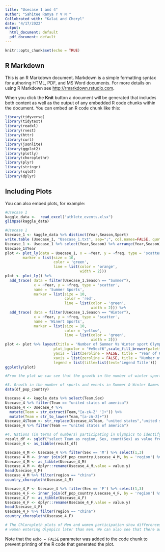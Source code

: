 ---
title: "Usecase 1 and 4"
author: "Sahitee Ramya Y V N " 
Collobrated with: "Kalai and Cheryl" 
date: "4/17/2022"
output:
  html_document: default
  pdf_document: default
---

```{r setup, include=FALSE}
knitr::opts_chunk$set(echo = TRUE)
```

## R Markdown

This is an R Markdown document. Markdown is a simple formatting syntax for authoring HTML, PDF, and MS Word documents. For more details on using R Markdown see <http://rmarkdown.rstudio.com>.

When you click the **Knit** button a document will be generated that includes both content as well as the output of any embedded R code chunks within the document. You can embed an R code chunk like this:

```{r library, echo=FALSE}
library(tidyverse)
library(tidytext)
library(readxl)
library(rvest)
library(httr)
library(curl)
library(jsonlite)
library(ggplot2)
library(plotly)
library(choroplethr)
library(plyr)
library(stringr)
library(sqldf)
library(dplyr)
```

## Including Plots

You can also embed plots, for example:

```{r, echo=TRUE,warning=FALSE}
#Usecase 1
kaggle_data <-  read_excel("athlete_events.xlsx")
glimpse(kaggle_data)

#Usecase 1
Usecase_1 <- kaggle_data %>% distinct(Year,Season,Sport)
write.table (Usecase_1, "Usecase_1.txt", sep=";", col.names=FALSE, quote=FALSE, row.names=FALSE)
Usecase_1 <- Usecase_1 %>% select(Year,Season) %>% arrange(Year,Season) %>% count()
Usecase_1$Year
plot <- plot_ly(data = Usecase_1, x = ~Year, y = ~freq, type = 'scatter',
        marker = list(size = 10,
                      color = 'green',
                      line = list(color = 'orange',
                                  width = 2)))
plot <- plot_ly() %>%
  add_trace( data = filter(Usecase_1,Season == "Summer"),
             x = ~Year, y = ~freq, type = 'scatter', 
             name = 'Summer Sports',
             marker = list(size = 10,
                           color = 'red',
                           line = list(color = 'green',
                                       width = 2))) %>%
  add_trace( data = filter(Usecase_1,Season == "Winter"),
             x = ~Year, y = ~freq, type = 'scatter', 
             name = 'Winert Sports',
             marker = list(size = 10,
                           color = 'yellow',
                           line = list(color = 'green',
                                       width = 2)))
plot <- plot %>% layout(title = 'Number of Summer Vs Winter sport Olympics since 1920',
                      plot_bgcolor = "#e5ecf6",scale_fill_brewer(palette = "RdYlGn"),
                      yaxis = list(zeroline = FALSE, title = "Year of Olympics"),
                      xaxis = list(zeroline = FALSE, title = "Number of Sports"),
                      legend = list(title=list(text='Legend Title')))
ggplotly(plot)

#From the plot we can see that the growth in the number of winter sports is very less when compared to the summer sports, and this is due to weather, ease of hosting and the audience turn out not being on the side of winter sports
```

```{r, echo=TRUE,warning=FALSE}
#3. Growth in the number of sports and events in Summer & Winter Games – Kaggle Data range from 1896 to 2016
data(df_pop_country)

Usecase_4 <- kaggle_data %>% select(Team,Sex) 
Usecase_4 %>% filter(Team == "united states of america")
Usecase_4 <- Usecase_4 %>% 
  mutate(Team = str_extract(Team,"[a-zA-Z' ']+")) %>% 
  mutate(Team = str_to_lower(Team,"[a-zA-Z]+"))
Usecase_4$Team <- str_replace(Usecase_4$Team, "united states","united states of america")
Usecase_4 %>% filter(Team == "united states of america")

#4.	Nations (in terms of numbers) participating in Olympics to identify gender distribution 
result_df <- sqldf("select Team as region, Sex, count(Sex) as value from Usecase_4 Group by Team,Sex")
Usecase_4 <- as_tibble(result_df)

Usecase_4_M <- Usecase_4 %>% filter(Sex == 'M') %>% select(1,3)
Usecase_4_M <- inner_join(df_pop_country,Usecase_4_M, by = 'region') %>% select(1,3) 
Usecase_4_M <- as_tibble(Usecase_4_M)
Usecase_4_M <- dplyr::rename(Usecase_4_M,value = value.y)
head(Usecase_4_M)
Usecase_4_M %>% filter(region == "china")
country_choropleth(Usecase_4_M)

Usecase_4_F <- Usecase_4 %>% filter(Sex == 'F') %>% select(1,3)
Usecase_4_F <- inner_join(df_pop_country,Usecase_4_F, by = 'region') %>% select(1,3) 
Usecase_4_F <- as_tibble(Usecase_4_F)
Usecase_4_F <- dplyr::rename(Usecase_4_F,value = value.y)
head(Usecase_4_F)
Usecase_4_F %>% filter(region == "china")
country_choropleth(Usecase_4_F)

# The Chloropleth plots of Men and women participation show differences in the scale due to 
# women entering Olympics later than men. We can also see that there are cases where the men participation is much higher than women participation (like Denmark) or where women participation better than men's participation (like China)
```


Note that the `echo = FALSE` parameter was added to the code chunk to prevent printing of the R code that generated the plot.
